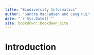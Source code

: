 ```yaml
--- 
title: "Biodiversity Informatics"
author: "Sandra MacFadyen and Cang Hui"
date: "`r Sys.Date()`"
site: bookdown::bookdown_site
---
```


# Introduction

